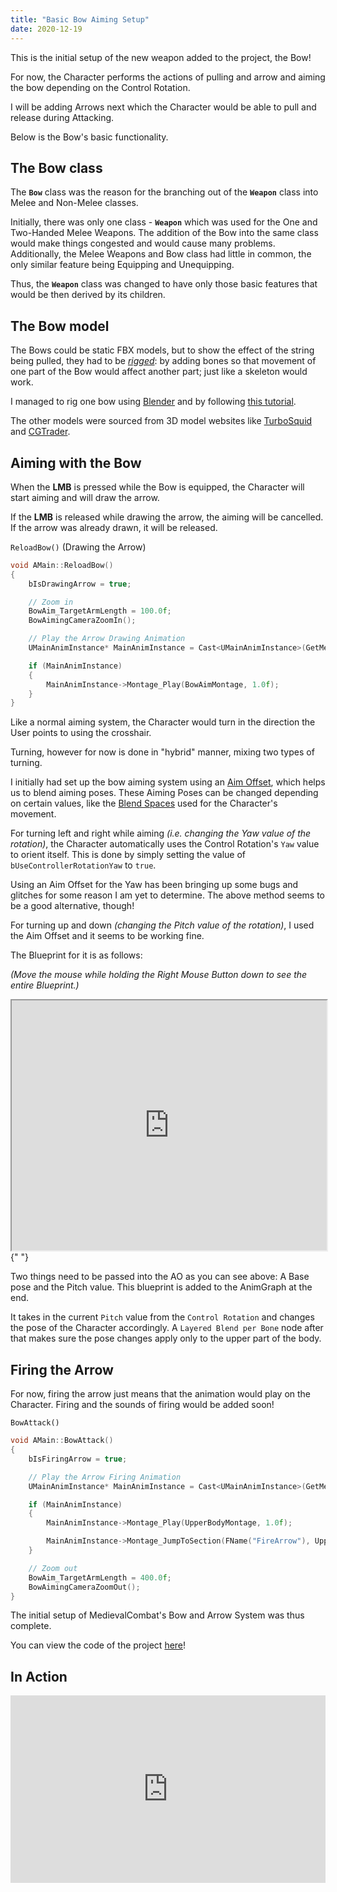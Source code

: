 ```yaml
---
title: "Basic Bow Aiming Setup"
date: 2020-12-19
---
```


This is the initial setup of the new weapon added to the project, the Bow!

For now, the Character performs the actions of pulling and arrow and aiming the bow depending on the Control Rotation.

I will be adding Arrows next which the Character would be able to pull and release during Attacking.

Below is the Bow's basic functionality.

## The Bow class

The **`Bow`** class was the reason for the branching out of the **`Weapon`** class into Melee and Non-Melee classes.

Initially, there was only one class - **`Weapon`** which was used for the One and Two-Handed Melee Weapons. The addition of the Bow into the same class would make things congested and would cause many problems. Additionally, the Melee Weapons and Bow class had little in common, the only similar feature being Equipping and Unequipping.

Thus, the **`Weapon`** class was changed to have only those basic features that would be then derived by its children.

## The Bow model

The Bows could be static FBX models, but to show the effect of the string being pulled, they had to be _[rigged](https://conceptartempire.com/what-is-rigging/)_: by adding bones so that movement of one part of the Bow would affect another part; just like a skeleton would work.

I managed to rig one bow using [Blender](https://www.blender.org/) and by following [this tutorial](https://www.youtube.com/watch?v=jpsd0Aw1qvA).

The other models were sourced from 3D model websites like [TurboSquid](https://www.turbosquid.com/) and [CGTrader](https://www.cgtrader.com/).

## Aiming with the Bow

When the **LMB** is pressed while the Bow is equipped, the Character will start aiming and will draw the arrow.

If the **LMB** is released while drawing the arrow, the aiming will be cancelled. If the arrow was already drawn, it will be released.

`ReloadBow()` (Drawing the Arrow)

```cpp
void AMain::ReloadBow()
{
	bIsDrawingArrow = true;

	// Zoom in
	BowAim_TargetArmLength = 100.0f;
	BowAimingCameraZoomIn();

	// Play the Arrow Drawing Animation
	UMainAnimInstance* MainAnimInstance = Cast<UMainAnimInstance>(GetMesh()->GetAnimInstance());

	if (MainAnimInstance)
	{
		MainAnimInstance->Montage_Play(BowAimMontage, 1.0f);
	}
}
```

Like a normal aiming system, the Character would turn in the direction the User points to using the crosshair.

Turning, however for now is done in "hybrid" manner, mixing two types of turning.

I initially had set up the bow aiming system using an [Aim Offset](https://docs.unrealengine.com/en-US/AnimatingObjects/SkeletalMeshAnimation/AimOffset/index.html), which helps us to blend aiming poses. These Aiming Poses can be changed depending on certain values, like the [Blend Spaces](https://www.google.com/search?q=blendspaces) used for the Character's movement.

For turning left and right while aiming _(i.e. changing the Yaw value of the rotation)_, the Character automatically uses the Control Rotation's `Yaw` value to orient itself. This is done by simply setting the value of `bUseControllerRotationYaw` to `true`.

Using an Aim Offset for the Yaw has been bringing up some bugs and glitches for some reason I am yet to determine. The above method seems to be a good alternative, though!

For turning up and down _(changing the Pitch value of the rotation)_, I used the Aim Offset and it seems to be working fine.

The Blueprint for it is as follows:

_(Move the mouse while holding the Right Mouse Button down to see the entire Blueprint.)_

<iframe
  src="https://blueprintue.com/render/5l6yz54n"
  width="100%"
  height="400px"
  scrolling="no"
  allowfullscreen
></iframe>{" "}

Two things need to be passed into the AO as you can see above: A Base pose and the Pitch value. This blueprint is added to the AnimGraph at the end.

It takes in the current `Pitch` value from the `Control Rotation` and changes the pose of the Character accordingly. A `Layered Blend per Bone` node after that makes sure the pose changes apply only to the upper part of the body.

## Firing the Arrow

For now, firing the arrow just means that the animation would play on the Character. Firing and the sounds of firing would be added soon!

`BowAttack()`

```cpp
void AMain::BowAttack()
{
	bIsFiringArrow = true;

	// Play the Arrow Firing Animation
	UMainAnimInstance* MainAnimInstance = Cast<UMainAnimInstance>(GetMesh()->GetAnimInstance());

	if (MainAnimInstance)
	{
		MainAnimInstance->Montage_Play(UpperBodyMontage, 1.0f);

		MainAnimInstance->Montage_JumpToSection(FName("FireArrow"), UpperBodyMontage);
	}

	// Zoom out
	BowAim_TargetArmLength = 400.0f;
	BowAimingCameraZoomOut();
}
```

The initial setup of MedievalCombat's Bow and Arrow System was thus complete.

You can view the code of the project [here](https://github.com/1Gokul/MedievalCombatProject)!

## In Action

<iframe
  src="https://www.youtube.com/embed/mpyW89xbfZc"
  width="100%"
  height="300px"
  frameborder="0"
allowfullscreen
>
  {" "}
</iframe>
